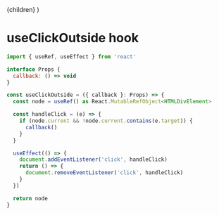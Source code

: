 
  <LayoutPost title="React" metaTitle="useClickOutside hook">
    {children}
  </LayoutPost>
)

# useClickOutside hook

```jsx
import { useRef, useEffect } from 'react'

interface Props {
  callback: () => void
}

const useClickOutside = ({ callback }: Props) => {
  const node = useRef() as React.MutableRefObject<HTMLDivElement>

  const handleClick = (e) => {
    if (node.current && !node.current.contains(e.target)) {
      callback()
    }
  }

  useEffect(() => {
    document.addEventListener('click', handleClick)
    return () => {
      document.removeEventListener('click', handleClick)
    }
  })

  return node
}
```
